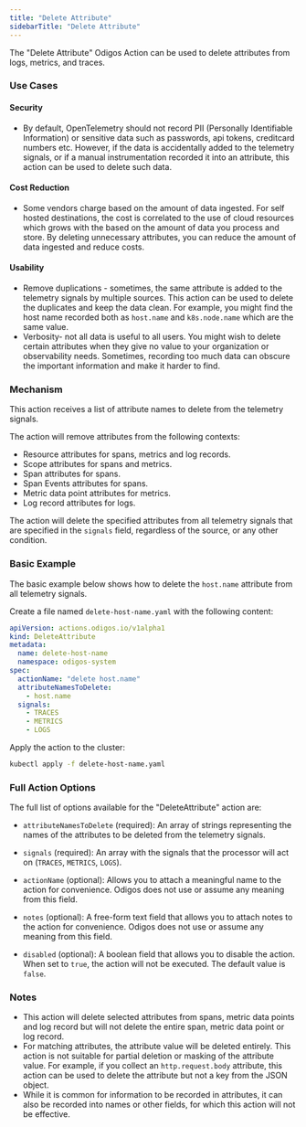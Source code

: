 ```yaml
---
title: "Delete Attribute"
sidebarTitle: "Delete Attribute"
---
```


The "Delete Attribute" Odigos Action can be used to delete attributes from logs, metrics, and traces.

### Use Cases

#### Security

- By default, OpenTelemetry should not record PII (Personally Identifiable Information) or sensitive data such as passwords, api tokens, creditcard numbers etc. However, if the data is accidentally added to the telemetry signals, or if a manual instrumentation recorded it into an attribute, this action can be used to delete such data.

#### Cost Reduction

- Some vendors charge based on the amount of data ingested. For self hosted destinations, the cost is correlated to the use of cloud resources which grows with the based on the amount of data you process and store. By deleting unnecessary attributes, you can reduce the amount of data ingested and reduce costs.

#### Usability

- Remove duplications - sometimes, the same attribute is added to the telemetry signals by multiple sources. This action can be used to delete the duplicates and keep the data clean. For example, you might find the host name recorded both as `host.name` and `k8s.node.name` which are the same value.
- Verbosity- not all data is useful to all users. You might wish to delete certain attributes when they give no value to your organization or observability needs. Sometimes, recording too much data can obscure the important information and make it harder to find.


### Mechanism

This action receives a list of attribute names to delete from the telemetry signals.

The action will remove attributes from the following contexts:
- Resource attributes for spans, metrics and log records.
- Scope attributes for spans and metrics.
- Span attributes for spans.
- Span Events attributes for spans.
- Metric data point attributes for metrics.
- Log record attributes for logs.

The action will delete the specified attributes from all telemetry signals that are specified in the `signals` field, regardless of the source, or any other condition.

### Basic Example

The basic example below shows how to delete the `host.name` attribute from all telemetry signals.

Create a file named `delete-host-name.yaml` with the following content:

```yaml
apiVersion: actions.odigos.io/v1alpha1
kind: DeleteAttribute
metadata:
  name: delete-host-name
  namespace: odigos-system
spec:
  actionName: "delete host.name"
  attributeNamesToDelete:
    - host.name
  signals:
    - TRACES
    - METRICS
    - LOGS
```

Apply the action to the cluster:

```bash
kubectl apply -f delete-host-name.yaml
```

### Full Action Options

The full list of options available for the "DeleteAttribute" action are:

- `attributeNamesToDelete` (required): An array of strings representing the names of the attributes to be deleted from the telemetry signals. 

- `signals` (required): An array with the signals that the processor will act on (`TRACES`, `METRICS`, `LOGS`).

- `actionName` (optional): Allows you to attach a meaningful name to the action for convenience. Odigos does not use or assume any meaning from this field.

- `notes` (optional): A free-form text field that allows you to attach notes to the action for convenience. Odigos does not use or assume any meaning from this field.

- `disabled` (optional): A boolean field that allows you to disable the action. When set to `true`, the action will not be executed. The default value is `false`.

### Notes

- This action will delete selected attributes from spans, metric data points and log record but will not delete the entire span, metric data point or log record.
- For matching attributes, the attribute value will be deleted entirely. This action is not suitable for partial deletion or masking of the attribute value. For example, if you collect an `http.request.body` attribute, this action can be used to delete the attribute but not a key from the JSON object.
- While it is common for information to be recorded in attributes, it can also be recorded into names or other fields, for which this action will not be effective.
